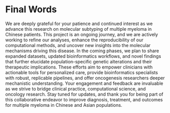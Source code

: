 # Final Words

We are deeply grateful for your patience and continued interest as we advance this research on molecular subtyping of multiple myeloma in Chinese patients. This project is an ongoing journey, and we are actively working to refine our analyses, enhance the reproducibility of our computational methods, and uncover new insights into the molecular mechanisms driving this disease. In the coming phases, we plan to share expanded datasets, updated bioinformatics workflows, and novel findings that further elucidate population-specific genetic alterations and their therapeutic implications. These efforts aim to empower clinicians with actionable tools for personalized care, provide bioinformatics specialists with robust, replicable pipelines, and offer oncogenesis researchers deeper mechanistic understanding. Your engagement and feedback are invaluable as we strive to bridge clinical practice, computational science, and oncology research. Stay tuned for updates, and thank you for being part of this collaborative endeavor to improve diagnosis, treatment, and outcomes for multiple myeloma in Chinese and Asian populations.

